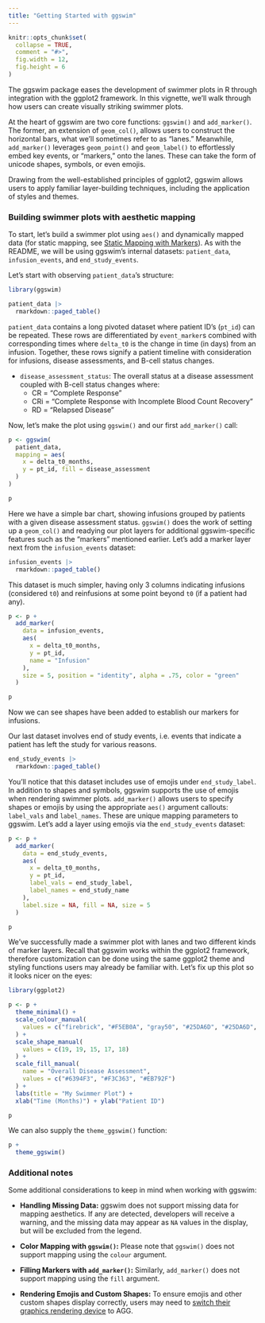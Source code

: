 ```yaml
---
title: "Getting Started with ggswim"
---
```


```r
knitr::opts_chunk$set(
  collapse = TRUE,
  comment = "#>",
  fig.width = 12,
  fig.height = 6
)
```

The ggswim package eases the development of swimmer plots in R through integration with the ggplot2 framework. In this vignette, we'll walk through how users can create visually striking swimmer plots.

At the heart of ggswim are two core functions: `ggswim()` and `add_marker()`. The former, an extension of `geom_col()`, allows users to construct the horizontal bars, what we'll sometimes refer to as "lanes." Meanwhile, `add_marker()` leverages `geom_point()` and `geom_label()` to effortlessly embed key events, or "markers," onto the lanes. These can take the form of unicode shapes, symbols, or even emojis.

Drawing from the well-established principles of ggplot2, ggswim allows users to apply familiar layer-building techniques, including the application of styles and themes.

### Building swimmer plots with aesthetic mapping

To start, let's build a swimmer plot using `aes()` and dynamically mapped data (for static mapping, see [Static Mapping with Markers](https://chop-cgtinformatics.github.io/ggswim/articles/add_arrows.html)). As with the README, we will be using ggswim's internal datasets: `patient_data`, `infusion_events`, and `end_study_events`. 

Let's start with observing `patient_data`'s structure:

```r
library(ggswim)

patient_data |>
  rmarkdown::paged_table()
```

`patient_data` contains a long pivoted dataset where patient ID's (`pt_id`) can be repeated. These rows are differentiated by `event_marker`s combined with corresponding times where `delta_t0` is the change in time (in days) from an infusion. Together, these rows signify a patient timeline with consideration for infusions, disease assessments, and B-cell status changes.

- `disease_assessment_status`: The overall status at a disease assessment coupled with B-cell status changes where:
   - CR = "Complete Response"
   - CRi = "Complete Response with Incomplete Blood Count Recovery"
   - RD = "Relapsed Disease"

Now, let's make the plot using `ggswim()` and our first `add_marker()` call:

```r
p <- ggswim(
  patient_data,
  mapping = aes(
    x = delta_t0_months,
    y = pt_id, fill = disease_assessment
  )
)

p
```

Here we have a simple bar chart, showing infusions grouped by patients with a given disease assessment status. `ggswim()` does the work of setting up a `geom_col()` and readying our plot layers for additional ggswim-specific features such as the "markers" mentioned earlier. Let's add a marker layer next from the `infusion_events` dataset:

```r
infusion_events |>
  rmarkdown::paged_table()
```

This dataset is much simpler, having only 3 columns indicating infusions (considered `t0`) and reinfusions at some point beyond `t0` (if a patient had any).

```r
p <- p +
  add_marker(
    data = infusion_events,
    aes(
      x = delta_t0_months,
      y = pt_id,
      name = "Infusion"
    ),
    size = 5, position = "identity", alpha = .75, color = "green"
  )

p
```

Now we can see shapes have been added to establish our markers for infusions.

Our last dataset involves end of study events, i.e. events that indicate a patient has left the study for various reasons.

```r
end_study_events |>
  rmarkdown::paged_table()
```

You'll notice that this dataset includes use of emojis under `end_study_label`. In addition to shapes and symbols, ggswim supports the use of emojis when rendering swimmer plots. `add_marker()` allows users to specify shapes or emojis by using the appropriate `aes()` argument callouts: `label_vals` and `label_names`. These are unique mapping parameters to ggswim. Let's add a layer using emojis via the `end_study_events` dataset:

```r
p <- p +
  add_marker(
    data = end_study_events,
    aes(
      x = delta_t0_months,
      y = pt_id,
      label_vals = end_study_label,
      label_names = end_study_name
    ),
    label.size = NA, fill = NA, size = 5
  )

p
```

We've successfully made a swimmer plot with lanes and two different kinds of marker layers. Recall that ggswim works within the ggplot2 framework, therefore customization can be done using the same ggplot2 theme and styling functions users may already be familiar with. Let's fix up this plot so it looks nicer on the eyes:

```r
library(ggplot2)

p <- p +
  theme_minimal() +
  scale_colour_manual(
    values = c("firebrick", "#F5EB0A", "gray50", "#25DA6D", "#25DA6D", NA, NA, NA)
  ) +
  scale_shape_manual(
    values = c(19, 19, 15, 17, 18)
  ) +
  scale_fill_manual(
    name = "Overall Disease Assessment",
    values = c("#6394F3", "#F3C363", "#EB792F")
  ) +
  labs(title = "My Swimmer Plot") +
  xlab("Time (Months)") + ylab("Patient ID")

p
```

We can also supply the `theme_ggswim()` function:

```r
p +
  theme_ggswim()
```

### Additional notes

Some additional considerations to keep in mind when working with ggswim:

- **Handling Missing Data:** ggswim does not support missing data for mapping aesthetics. If any are detected, developers will receive a warning, and the missing data may appear as `NA` values in the display, but will be excluded from the legend.

- **Color Mapping with `ggswim()`:** Please note that `ggswim()` does not support mapping using the `colour` argument.

- **Filling Markers with `add_marker()`:** Similarly, `add_marker()` does not support mapping using the `fill` argument.

- **Rendering Emojis and Custom Shapes:** To ensure emojis and other custom shapes display correctly, users may need to [switch their graphics rendering device](https://support.posit.co/hc/en-us/articles/360017886674-Troubleshooting-RStudio-Rendering-Errors) to AGG.
